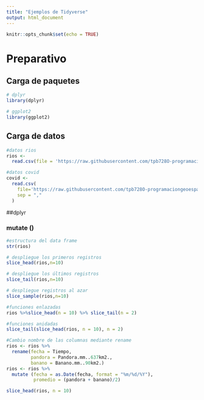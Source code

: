 ```yaml
---
title: "Ejemplos de Tidyverse"
output: html_document
---
```


```r
knitr::opts_chunk$set(echo = TRUE)
```

# Preparativo 

## Carga de paquetes 
```r
# dplyr
library(dplyr)

# ggplot2
library(ggplot2)
```

## Carga de datos

```r
#datos rios
rios <-
  read.csv(file = 'https://raw.githubusercontent.com/tpb728O-programaciongeoespacialr/2021ii/main/datos/hidrologia/fdc/fdc.csv')

#datos covid
covid <- 
  read.csv(
    file='https://raw.githubusercontent.com/tpb728O-programaciongeoespacialr/2021ii/main/datos/minsalud/covid/ultimafecha_CSV_GENERAL.csv', 
    sep = ","
  )
```

##dplyr

### mutate ()

```r
#estructura del data frame
str(rios)
```


```r
# despliegue los primeros registros
slice_head(rios,n=10)

# despliegue los últimos registros
slice_tail(rios,n=10)

# despliegue registros al azar
slice_sample(rios,n=10)

```

```r
#funciones enlazadas
rios %>%slice_head(n = 10) %>% slice_tail(n = 2)
```

```r
#funciones anidadas
slice_tail(slice_head(rios, n = 10), n = 2)
```

```r
#Cambio nombre de las columnas mediante rename
rios <- rios %>% 
  rename(fecha = Tiempo,
         pandora = Pandora.mm..637km2.,
         banano = Banano.mm..90km2.)
rios <- rios %>% 
  mutate (fecha = as.Date(fecha, format = "%m/%d/%Y"),
          promedio = (pandora + banano)/2)

slice_head(rios, n = 10)
```




